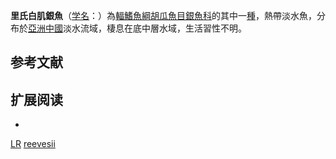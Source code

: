 {{Speciesbox
| status = DD
| status_system = IUCN3.1
| status ref={{r|IUCN}}
| image = 
| taxon = Leucosoma reevesii
| parent authority = [[J._E._Gray|J. E. Gray]], 1831
| authority = [[J._E._Gray|J. E. Gray]], 1831
| synonyms = {{taxon list
 |*''Salanx reevesii'' |(J. E. Gray, 1831)
 }}
}}
'''里氏白肌銀魚'''（[[学名|学名]]：{{lang|la|''Leucosoma reevesi''}}）為[[輻鰭魚綱|輻鰭魚綱]][[胡瓜魚目|胡瓜魚目]][[銀魚科|銀魚科]]的其中一[[種|種]]，熱帶淡水魚，分布於[[亞洲|亞洲]][[中國|中國]]淡水流域，棲息在底中層水域，生活習性不明。{{r|FishBase}}

==参考文献==
{{reflist|refs=
<ref name=FishBase>{{FishBase_species|genus=Leucosoma|species=reevesii|year=2015|month=9}}</ref>
<ref name=IUCN>Devi, R. & Boguskaya, N. 2009. ''Salanx reevesii''. ''The IUCN Red List of Threatened Species'' 2009: e.T169651A6661459. http://dx.doi.org/10.2305/IUCN.UK.2009-2.RLTS.T169651A6661459.en. Downloaded on 21 July 2019.</ref>
}}

== 扩展阅读 ==
*{{wikispecies-inline|Leucosoma reevesii|里氏白肌銀魚}}

{{taxonbar}}

[[Category:IUCN红色名录数据缺乏物种|LR]]
[[Category:白肌銀魚屬|reevesii]]